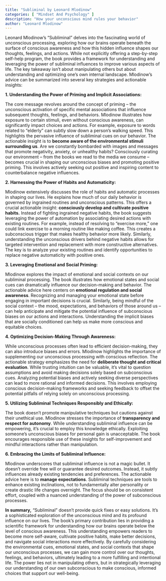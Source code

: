 ```yaml
---
title: "Subliminal by Leonard Mlodinow"
categories: [ "Mindset And Psychology" ]
description: "How your unconscious mind rules your behavior"
author: "Leonard Mlodinow"
---
```

Leonard Mlodinow's "Subliminal" delves into the fascinating world of unconscious processing, exploring how our brains operate beneath the surface of conscious awareness and how this hidden influence shapes our thoughts, feelings, and actions. While not explicitly offering a step-by-step self-help program, the book provides a framework for understanding and leveraging the power of subliminal influences to improve various aspects of life.  The key takeaway isn't about manipulating others but about understanding and optimizing one's own internal landscape.  Mlodinow's advice can be summarized into several key strategies and actionable insights:

**1. Understanding the Power of Priming and Implicit Associations:**

The core message revolves around the concept of priming – the unconscious activation of specific mental associations that influence subsequent thoughts, feelings, and behaviors. Mlodinow illustrates how exposure to certain stimuli, even without conscious awareness, can significantly impact choices and actions.  For example, exposure to words related to "elderly" can subtly slow down a person's walking speed.  This highlights the pervasive influence of subliminal cues on our behavior.  The actionable insight is to **become aware of the environmental stimuli surrounding us**.  Are we constantly bombarded with images and messages that promote negativity, anxiety, or unhealthy habits?  Consciously curating our environment – from the books we read to the media we consume – becomes crucial in shaping our unconscious biases and promoting positive priming.  This involves actively seeking out positive and inspiring content to counterbalance negative influences.

**2. Harnessing the Power of Habits and Automaticity:**

Mlodinow extensively discusses the role of habits and automatic processes in shaping our lives.  He explains how much of our daily behavior is governed by ingrained routines and unconscious patterns.  This offers a crucial actionable insight: **consciously develop and cultivate positive habits.**  Instead of fighting ingrained negative habits, the book suggests leveraging the power of automation by associating desired actions with existing routines. For example, instead of resolving to "exercise more," one could link exercise to a morning routine like making coffee. This creates a subconscious trigger that makes healthy behavior more likely. Similarly, understanding the unconscious drivers behind negative habits allows for targeted intervention and replacement with more constructive alternatives.  The key is to analyze your existing routines and identify opportunities to replace negative automaticity with positive ones.

**3. Leveraging Emotional and Social Priming:**

Mlodinow explores the impact of emotional and social contexts on our subliminal processing.  The book illustrates how emotional states and social cues can dramatically influence our decision-making and behavior.  The actionable advice here centers on **emotional regulation and social awareness**.  Recognizing and managing your emotional state before engaging in important decisions is crucial. Similarly, being mindful of the social context – the mood, expectations, and behaviors of those around us – can help anticipate and mitigate the potential influence of subconscious biases on our actions and interactions.  Understanding the implicit biases that are socially conditioned can help us make more conscious and equitable choices.


**4. Optimizing Decision-Making Through Awareness:**

While unconscious processes often lead to efficient decision-making, they can also introduce biases and errors.  Mlodinow highlights the importance of supplementing our unconscious processing with conscious reflection.  The actionable strategy emphasizes the need for **deliberate thought and critical evaluation**.  While trusting intuition can be valuable,  it's vital to question assumptions and avoid making decisions solely based on subconscious cues.  Analyzing potential biases and actively seeking diverse perspectives can lead to more rational and informed decisions.  This involves employing conscious decision-making frameworks and seeking feedback to offset the potential pitfalls of relying solely on unconscious processing.


**5. Utilizing Subliminal Techniques Responsibly and Ethically:**

The book doesn't promote manipulative techniques but cautions against their unethical use.  Mlodinow stresses the importance of **transparency and respect for autonomy**.  While understanding subliminal influence can be empowering, it's crucial to employ this knowledge ethically.  Exploiting someone's unconscious biases for personal gain is unacceptable. The book encourages responsible use of these insights for self-improvement and mindful interactions rather than manipulation.

**6.  Embracing the Limits of Subliminal Influence:**

Mlodinow underscores that subliminal influence is not a magic bullet.  It doesn't override free will or guarantee desired outcomes.  Instead, it subtly influences already existing tendencies and preferences. The actionable advice here is to **manage expectations**.  Subliminal techniques are tools to enhance existing inclinations, not to fundamentally alter personality or create drastic life changes overnight.  The focus should be on consistent effort, coupled with a nuanced understanding of the power of subconscious processes.

**In summary,** "Subliminal" doesn't provide quick fixes or easy solutions. It's a sophisticated exploration of the unconscious mind and its profound influence on our lives.  The book's primary contribution lies in providing a scientific framework for understanding how our brains operate below the level of conscious awareness. This understanding empowers readers to become more self-aware, cultivate positive habits, make better decisions, and navigate social interactions more effectively.  By carefully considering the environmental cues, emotional states, and social contexts that shape our unconscious processes, we can gain more control over our thoughts, feelings, and behaviors, ultimately leading to a more fulfilling and intentional life.  The power lies not in manipulating others, but in strategically leveraging our understanding of our own subconscious to make conscious, informed choices that support our well-being.


